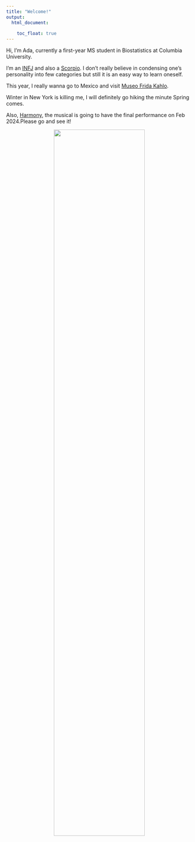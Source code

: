 ```yaml
---
title: "Welcome!"
output: 
  html_document:
   
    toc_float: true
---
```


Hi, I'm Ada, currently a first-year MS student in Biostatistics at Columbia University.

I'm an [INFJ](https://www.16personalities.com/infj-personality) and also a [Scorpio](https://www.zodiacsign.com/zodiac-signs/scorpio/). I don't really believe in condensing one's personality into few categories but still it is an easy way to learn oneself.

This year, I really wanna go to Mexico and visit [Museo Frida Kahlo](https://www.museofridakahlo.org.mx/?lang=en). 

Winter in New York is killing me, I will definitely go hiking the minute Spring comes.

Also, [Harmony](https://harmonyanewmusical.com/), the musical is going to have the final performance on Feb 2024.Please go and see it! 



<div style="text-align: center;">
  <img src="Graphs/the_world_fascinates_me.jpeg" style="width: 70%;">
</div>


